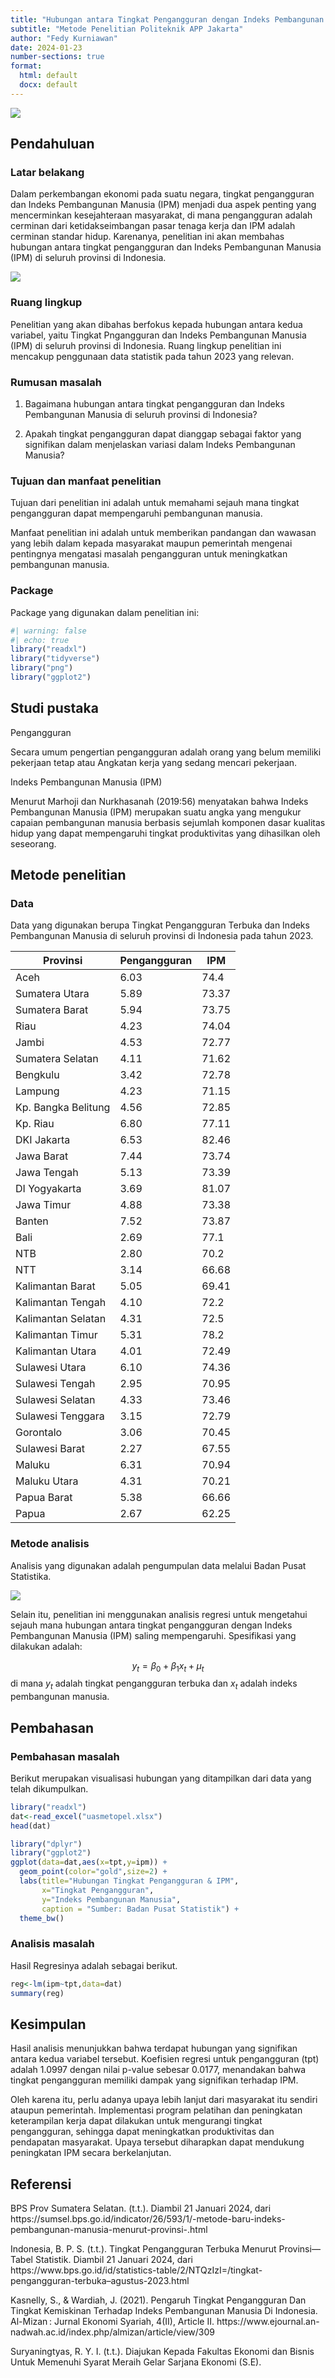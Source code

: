 ---
title: "Hubungan antara Tingkat Pengangguran dengan Indeks Pembangunan Manusia (IPM) pada Setiap Provinsi di Indonesia Tahun 2023"
subtitle: "Metode Penelitian Politeknik APP Jakarta"
author: "Fedy Kurniawan"
date: 2024-01-23
number-sections: true
format:
  html: default
  docx: default
---

![](poltekapp.jpg)

## Pendahuluan

### Latar belakang

Dalam perkembangan ekonomi pada suatu negara, tingkat pengangguran dan Indeks Pembangunan Manusia (IPM) menjadi dua aspek penting yang mencerminkan kesejahteraan masyarakat, di mana pengangguran adalah cerminan dari ketidakseimbangan pasar tenaga kerja dan IPM adalah cerminan standar hidup. Karenanya, penelitian ini akan membahas hubungan antara tingkat pengangguran dan Indeks Pembangunan Manusia (IPM) di seluruh provinsi di Indonesia.

![](peta.jpg)

### Ruang lingkup

Penelitian yang akan dibahas berfokus kepada hubungan antara kedua variabel, yaitu Tingkat Pngangguran dan Indeks Pembangunan Manusia (IPM) di seluruh provinsi di Indonesia. Ruang lingkup penelitian ini mencakup penggunaan data statistik pada tahun 2023 yang relevan.

### Rumusan masalah

1. Bagaimana hubungan antara tingkat pengangguran dan Indeks Pembangunan Manusia di seluruh provinsi di Indonesia?

2. Apakah tingkat pengangguran dapat dianggap sebagai faktor yang signifikan dalam menjelaskan variasi dalam Indeks Pembangunan Manusia?

### Tujuan dan manfaat penelitian

Tujuan dari penelitian ini adalah untuk memahami sejauh mana tingkat pengangguran dapat mempengaruhi pembangunan manusia. 

Manfaat penelitian ini adalah untuk memberikan pandangan dan wawasan yang lebih dalam kepada masyarakat maupun pemerintah mengenai pentingnya mengatasi masalah pengangguran untuk meningkatkan pembangunan manusia.

### Package

Package yang digunakan dalam penelitian ini:

```{r}
#| warning: false
#| echo: true
library("readxl")
library("tidyverse")
library("png")
library("ggplot2")
```

## Studi pustaka

Pengangguran

Secara umum pengertian pengangguran adalah orang yang belum memiliki pekerjaan tetap atau Angkatan kerja yang sedang mencari pekerjaan.

Indeks Pembangunan Manusia (IPM)

Menurut Marhoji dan Nurkhasanah (2019:56) menyatakan bahwa Indeks Pembangunan Manusia (IPM) merupakan suatu angka yang mengukur capaian pembangunan manusia berbasis sejumlah komponen dasar kualitas hidup yang dapat mempengaruhi tingkat produktivitas yang dihasilkan oleh seseorang.

## Metode penelitian

### Data

Data yang digunakan berupa Tingkat Pengangguran Terbuka dan Indeks Pembangunan Manusia di seluruh provinsi di Indonesia pada tahun 2023.

| Provinsi             | Pengangguran   | IPM           |
|----------------------|----------------|---------------|
| Aceh                 | 6.03           | 74.4          |
| Sumatera Utara       | 5.89           | 73.37         |
| Sumatera Barat       | 5.94           | 73.75         |
| Riau                 | 4.23           | 74.04         |
| Jambi                | 4.53           | 72.77         |
| Sumatera Selatan     | 4.11           | 71.62         |
| Bengkulu             | 3.42           | 72.78         |
| Lampung              | 4.23           | 71.15         |
| Kp. Bangka Belitung  | 4.56           | 72.85         |
| Kp. Riau             | 6.80           | 77.11         |
| DKI Jakarta          | 6.53           | 82.46         |
| Jawa Barat           | 7.44           | 73.74         |
| Jawa Tengah          | 5.13           | 73.39         |
| DI Yogyakarta        | 3.69           | 81.07         |
| Jawa Timur           | 4.88           | 73.38         |
| Banten               | 7.52           | 73.87         |
| Bali                 | 2.69           | 77.1          |
| NTB                  | 2.80           | 70.2          |
| NTT                  | 3.14           | 66.68         |
| Kalimantan Barat     | 5.05           | 69.41         |
| Kalimantan Tengah    | 4.10           | 72.2          |
| Kalimantan Selatan   | 4.31           | 72.5          |
| Kalimantan Timur     | 5.31           | 78.2          |
| Kalimantan Utara     | 4.01           | 72.49         |
| Sulawesi Utara       | 6.10           | 74.36         |
| Sulawesi Tengah      | 2.95           | 70.95         |
| Sulawesi Selatan     | 4.33           | 73.46         |
| Sulawesi Tenggara    | 3.15           | 72.79         |
| Gorontalo            | 3.06           | 70.45         |
| Sulawesi Barat       | 2.27           | 67.55         |
| Maluku               | 6.31           | 70.94         |
| Maluku Utara         | 4.31           | 70.21         |
| Papua Barat          | 5.38           | 66.66         |
| Papua                | 2.67           | 62.25         |

### Metode analisis

Analisis yang digunakan adalah pengumpulan data melalui Badan Pusat Statistika. 

![](bps.png)

Selain itu, penelitian ini menggunakan analisis regresi untuk mengetahui sejauh mana hubungan antara tingkat pengangguran dengan Indeks Pembangunan Manusia (IPM) saling mempengaruhi. Spesifikasi yang dilakukan adalah:

$$
y_{t}=\beta_0 + \beta_1 x_t+\mu_t
$$ di mana $y_t$ adalah tingkat pengangguran terbuka dan $x_t$ adalah indeks pembangunan manusia.

## Pembahasan

### Pembahasan masalah

Berikut merupakan visualisasi hubungan yang ditampilkan dari data yang telah dikumpulkan.

```{r}
library("readxl")
dat<-read_excel("uasmetopel.xlsx")
head(dat)
```

```{r}
library("dplyr")
library("ggplot2")
ggplot(data=dat,aes(x=tpt,y=ipm)) +
  geom_point(color="gold",size=2) +
  labs(title="Hubungan Tingkat Pengangguran & IPM",
       x="Tingkat Pengangguran",
       y="Indeks Pembangunan Manusia",
       caption = "Sumber: Badan Pusat Statistik") +
  theme_bw()
```

### Analisis masalah

Hasil Regresinya adalah sebagai berikut.

```{r}
reg<-lm(ipm~tpt,data=dat)
summary(reg)
```

## Kesimpulan

Hasil analisis menunjukkan bahwa terdapat hubungan yang signifikan antara kedua variabel tersebut. Koefisien regresi untuk pengangguran (tpt) adalah 1.0997 dengan nilai p-value sebesar 0.0177, menandakan bahwa tingkat pengangguran memiliki dampak yang signifikan terhadap IPM.

Oleh karena itu, perlu adanya upaya lebih lanjut dari masyarakat itu sendiri ataupun pemerintah. Implementasi program pelatihan dan peningkatan keterampilan kerja dapat dilakukan untuk mengurangi tingkat pengangguran, sehingga dapat meningkatkan produktivitas dan pendapatan masyarakat. Upaya tersebut diharapkan dapat mendukung peningkatan IPM secara berkelanjutan.

## Referensi

BPS Prov Sumatera Selatan. (t.t.). Diambil 21 Januari 2024, dari https://sumsel.bps.go.id/indicator/26/593/1/-metode-baru-indeks-pembangunan-manusia-menurut-provinsi-.html

Indonesia, B. P. S. (t.t.). Tingkat Pengangguran Terbuka Menurut Provinsi—Tabel Statistik. Diambil 21 Januari 2024, dari https://www.bps.go.id/id/statistics-table/2/NTQzIzI=/tingkat-pengangguran-terbuka--agustus-2023.html

Kasnelly, S., & Wardiah, J. (2021). Pengaruh Tingkat Pengangguran Dan Tingkat Kemiskinan Terhadap Indeks Pembangunan Manusia Di Indonesia. Al-Mizan : Jurnal Ekonomi Syariah, 4(II), Article II. https://www.ejournal.an-nadwah.ac.id/index.php/almizan/article/view/309

Suryaningtyas, R. Y. I. (t.t.). Diajukan Kepada Fakultas Ekonomi dan Bisnis Untuk Memenuhi Syarat Meraih Gelar Sarjana Ekonomi (S.E).

